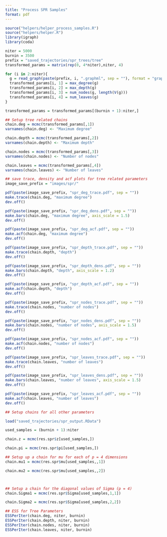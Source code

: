 ```yaml
---
title: "Process SPR Samples"
format: pdf
---
```


```r
source("helpers/helper_process_samples.R")
source("helpers/helper.R")
library(igraph)
library(coda)
```

```r
niter = 5000
burnin = 3500
prefix = "saved_trajectories/spr_trees/tree"
transformed_params = matrix(rep(0, 4*niter),niter, 4)

for (i in 2:niter){
  g = read_graph(paste(prefix, i, ".graphml", sep = ""), format = "graphml")
  transformed_params[i, 1] = max_degree(g)
  transformed_params[i, 2] = max_depth(g)
  transformed_params[i, 3] = num_nodes(g, length(V(g)))
  transformed_params[i, 4] = num_leaves(g)
}

transformed_params = transformed_params[(burnin + 1):niter,]
```

```r

## Setup tree related chains
chain.deg = mcmc(transformed_params[,1])
varnames(chain.deg) <- "Maximum degree"

chain.depth = mcmc(transformed_params[,2])
varnames(chain.depth) <- "Maximum depth"

chain.nodes = mcmc(transformed_params[,3])
varnames(chain.nodes) <- "Number of nodes"

chain.leaves = mcmc(transformed_params[,4])
varnames(chain.leaves) <- "Number of leaves"

```




```r
## save trace, density and acf plots for tree related parameters
image_save_prefix = "images/spr/"

pdf(paste(image_save_prefix, "spr_deg_trace.pdf", sep = ""))
make.trace(chain.deg, "maximum degree")
dev.off()

pdf(paste(image_save_prefix, "spr_deg_dens.pdf", sep = ""))
make.bars(chain.deg, "maximum degree", axis_scale = 1.5)
dev.off()

pdf(paste(image_save_prefix, "spr_deg_acf.pdf", sep = ""))
make.acf(chain.deg, "maximum degree")
dev.off()

pdf(paste(image_save_prefix, "spr_depth_trace.pdf", sep = ""))
make.trace(chain.depth, "depth")
dev.off()

pdf(paste(image_save_prefix, "spr_depth_dens.pdf", sep = ""))
make.bars(chain.depth, "depth", axis_scale = 1.2)
dev.off()

pdf(paste(image_save_prefix, "spr_depth_acf.pdf", sep = ""))
make.acf(chain.depth, "depth")
dev.off()

pdf(paste(image_save_prefix, "spr_nodes_trace.pdf", sep = ""))
make.trace(chain.nodes, "number of nodes")
dev.off()

pdf(paste(image_save_prefix, "spr_nodes_dens.pdf", sep = ""))
make.bars(chain.nodes, "number of nodes", axis_scale = 1.5)
dev.off()

pdf(paste(image_save_prefix, "spr_nodes_acf.pdf", sep = ""))
make.acf(chain.nodes, "number of nodes")
dev.off()

pdf(paste(image_save_prefix, "spr_leaves_trace.pdf", sep = ""))
make.trace(chain.leaves, "number of leaves")
dev.off()

pdf(paste(image_save_prefix, "spr_leaves_dens.pdf", sep = ""))
make.bars(chain.leaves, "number of leaves", axis_scale = 1.5)
dev.off()

pdf(paste(image_save_prefix, "spr_leaves_acf.pdf", sep = ""))
make.acf(chain.leaves, "number of leaves")
dev.off()
```


```r
## Setup chains for all other parameters

load("saved_trajectories/spr_output.RData")

used_samples = (burnin + 1):niter

chain.z = mcmc(res.spr$z[used_samples,])

chain.pi = mcmc(res.spr$pi[used_samples,])

## Setup up a chain for mu for each of p = 4 dimensions
chain.mu1 = mcmc(res.spr$mu[used_samples,,1])

chain.mu2 = mcmc(res.spr$mu[used_samples,,2])



## Setup a chain for the diagonal values of Sigma (p = 4)
chain.Sigma1 = mcmc(res.spr$Sigma[used_samples,1,1])

chain.Sigma2 = mcmc(res.spr$Sigma[used_samples,2,2])


```


```r
## ESS for Tree Parameters
ESSPerIter(chain.deg, niter, burnin)
ESSPerIter(chain.depth, niter, burnin)
ESSPerIter(chain.nodes, niter, burnin)
ESSPerIter(chain.leaves, niter, burnin)
```
 


